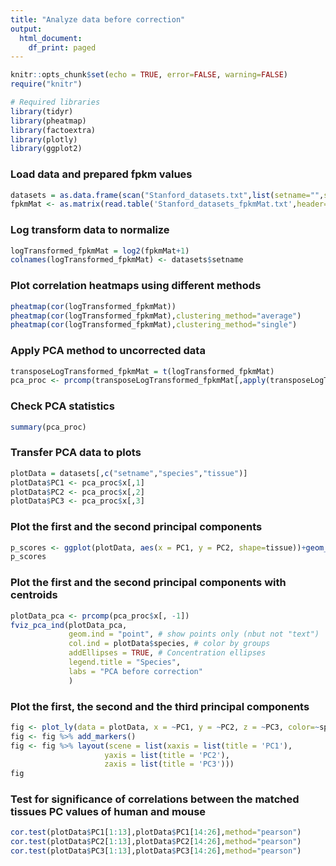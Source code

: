 ```yaml
---
title: "Analyze data before correction"
output:
  html_document:
    df_print: paged
---
```


```r
knitr::opts_chunk$set(echo = TRUE, error=FALSE, warning=FALSE)
require("knitr")
```

```r
# Required libraries
library(tidyr)
library(pheatmap)
library(factoextra)
library(plotly)
library(ggplot2)
```

### Load data and prepared fpkm values

```r
datasets = as.data.frame(scan("Stanford_datasets.txt",list(setname="",seqBatch="",species="",tissue=""),sep="\t"))
fpkmMat <- as.matrix(read.table('Stanford_datasets_fpkmMat.txt',header=FALSE,sep='\t'))
```

### Log transform data to normalize

```r
logTransformed_fpkmMat = log2(fpkmMat+1)
colnames(logTransformed_fpkmMat) <- datasets$setname
```

### Plot correlation heatmaps using different methods

```r
pheatmap(cor(logTransformed_fpkmMat)) 
pheatmap(cor(logTransformed_fpkmMat),clustering_method="average") 
pheatmap(cor(logTransformed_fpkmMat),clustering_method="single")
```

### Apply PCA method to uncorrected data

```r
transposeLogTransformed_fpkmMat = t(logTransformed_fpkmMat)
pca_proc <- prcomp(transposeLogTransformed_fpkmMat[,apply(transposeLogTransformed_fpkmMat, 2, var, na.rm=TRUE) != 0],scale=TRUE,center=TRUE)
```

### Check PCA statistics

```r
summary(pca_proc)
```

### Transfer PCA data to plots

```r
plotData = datasets[,c("setname","species","tissue")]
plotData$PC1 <- pca_proc$x[,1]
plotData$PC2 <- pca_proc$x[,2]
plotData$PC3 <- pca_proc$x[,3]
```

### Plot the first and the second principal components 

```r
p_scores <- ggplot(plotData, aes(x = PC1, y = PC2, shape=tissue))+geom_point(aes(color=species))+scale_shape_manual(values=c("adipose"=0,"adrenal"=1,"brain"=2,"sigmoid"=3,"heart"=4,"kidney"=5,"liver"=6,"lung"=7,"ovary"=8,"pancreas"=9,"small_bowel"=10,"spleen"=11,"testis"=12))
p_scores
```

### Plot the first and the second principal components with centroids

```r
plotData_pca <- prcomp(pca_proc$x[, -1])
fviz_pca_ind(plotData_pca,
             geom.ind = "point", # show points only (nbut not "text")
             col.ind = plotData$species, # color by groups
             addEllipses = TRUE, # Concentration ellipses
             legend.title = "Species",
             labs = "PCA before correction"
             )
```

### Plot the first, the second and the third principal components

```r
fig <- plot_ly(data = plotData, x = ~PC1, y = ~PC2, z = ~PC3, color=~species,shape=~tissue)
fig <- fig %>% add_markers()
fig <- fig %>% layout(scene = list(xaxis = list(title = 'PC1'),
                     yaxis = list(title = 'PC2'),
                     zaxis = list(title = 'PC3')))
fig
```

### Test for significance of correlations between the matched tissues PC values of human and mouse

```r
cor.test(plotData$PC1[1:13],plotData$PC1[14:26],method="pearson") 
cor.test(plotData$PC2[1:13],plotData$PC2[14:26],method="pearson") 
cor.test(plotData$PC3[1:13],plotData$PC3[14:26],method="pearson") 
```